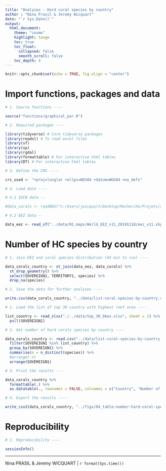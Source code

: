 ```yaml
---
title: "Analyses - Hard coral species by country"
author : "Nina Prasil & Jeremy Wicquart"
date: "`r Sys.Date()`"
output: 
  html_document:
    theme: "cosmo"
    highlight: tango
    toc: true
    toc_float:
      collapsed: false
      smooth_scroll: false
    toc_depth: 4
---
```


```r

knitr::opts_chunk$set(echo = TRUE, fig.align = "center")

```

# Import functions, packages and data

```r

# 1. Source functions ----

source("functions/graphical_par.R")

# 2. Required packages ----

library(tidyverse) # Core tidyverse packages
library(readxl) # To read excel files
library(sf)
library(sp)
library(rgdal)
library(formattable) # For interactive html tables
library(DT) # For interactive html tables

# 3. Define the CRS ----

crs_used <- "+proj=longlat +ellps=WGS84 +datum=WGS84 +no_defs"

# 4. Load data ----

# 4.1 IUCN data --

#data_corals <- readRDS("C:/Users/jwicquart/Desktop/Recherche/Projets/2019-07-08 - Global Coral Reef Monitoring Network/GCRMN_2020/data/map/iucn_data.rds")

# 4.2 EEZ data --

data_eez <- read_sf("../data/01_maps/World_EEZ_v11_20191118/eez_v11.shp")

```

# Number of HC species by country

```r

# 1. Join EEZ and coral species distribution (45 min to run) ----

data_corals_country <- st_join(data_eez, data_corals) %>% 
  st_drop_geometry() %>% 
  select(SOVEREIGN1, TERRITORY1, species) %>% 
  drop_na(species)

# 2. Save the data for further analyses ----

write.csv(data_corals_country, "../data/list-coral-species-by-country.csv", row.names = FALSE)

```

```r

# 1. Load the list of top 30 country with highest reef area ----

list_country <- read_xlsx("./../data/top_30_bbox.xlsx", sheet = 1) %>% 
  pull(SOVEREIGN1)

# 2. Get number of hard corals species by country ----

data_corals_country <- read.csv("../data/list-coral-species-by-country.csv") %>% 
  filter(SOVEREIGN1 %in% list_country) %>% 
  group_by(SOVEREIGN1) %>% 
  summarise(n = n_distinct(species)) %>% 
  #arrange(-n)
  arrange(SOVEREIGN1)

# 3. Print the results ----

data_corals_country %>% 
  formattable(.) %>% 
  as.datatable(., rownames = FALSE, colnames = c("Country", "Number of hard coral species"))

# 4. Export the results ----

write_csv2(data_corals_country, "../figs/04_table-number-hard-coral-species-by-country.csv")

```

# Reproducibility

```r

# 1. Reproducibility ----

sessionInfo()

```

---
Nina PRASIL & Jeremy WICQUART | `r format(Sys.time())`